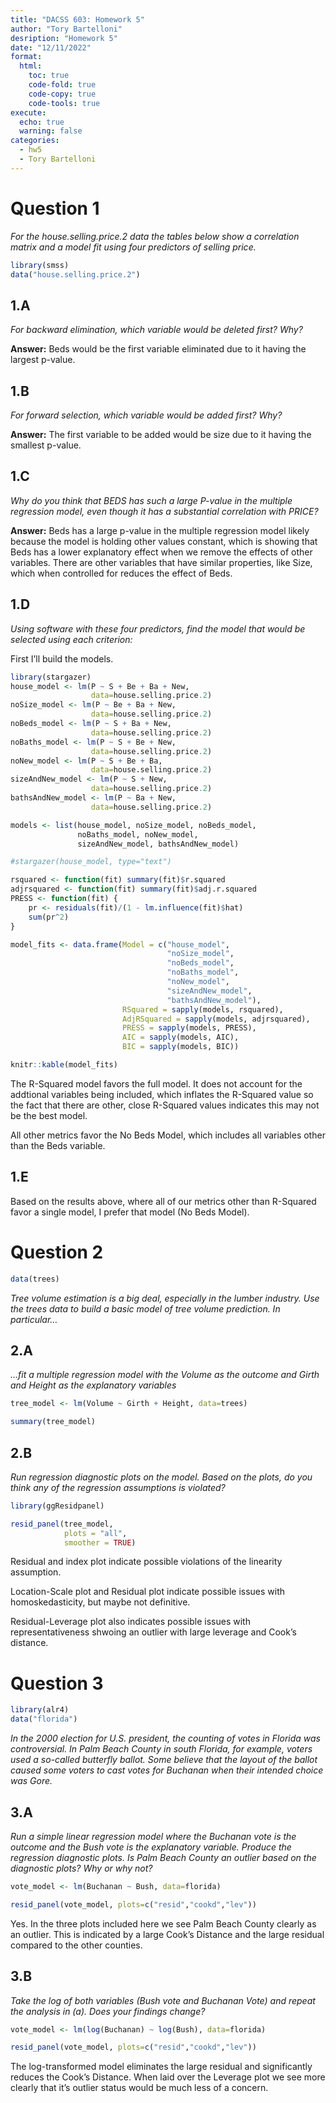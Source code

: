 ```yaml
---
title: "DACSS 603: Homework 5"
author: "Tory Bartelloni"
desription: "Homework 5"
date: "12/11/2022"
format:
  html:
    toc: true
    code-fold: true
    code-copy: true
    code-tools: true
execute: 
  echo: true
  warning: false
categories:
  - hw5
  - Tory Bartelloni
---
```


# Question 1

*For the house.selling.price.2 data the tables below show a correlation matrix and a model fit using four predictors of selling price.*

```r
library(smss)
data("house.selling.price.2")


```

## 1.A

*For backward elimination, which variable would be deleted first? Why?*

**Answer:** Beds would be the first variable eliminated due to it having the largest p-value.

## 1.B

*For forward selection, which variable would be added first? Why?*

**Answer:** The first variable to be added would be size due to it having the smallest p-value.

## 1.C

*Why do you think that BEDS has such a large P-value in the multiple regression model, even though it has a substantial correlation with PRICE?*

**Answer:** Beds has a large p-value in the multiple regression model likely because the model is holding other values constant, which is showing that Beds has a lower explanatory effect when we remove the effects of other variables. There are other variables that have similar properties, like Size, which when controlled for reduces the effect of Beds.

## 1.D

*Using software with these four predictors, find the model that would be selected using each criterion:*

First I'll build the models.

```r
library(stargazer)
house_model <- lm(P ~ S + Be + Ba + New,
                  data=house.selling.price.2)
noSize_model <- lm(P ~ Be + Ba + New,
                  data=house.selling.price.2)
noBeds_model <- lm(P ~ S + Ba + New,
                  data=house.selling.price.2)
noBaths_model <- lm(P ~ S + Be + New,
                  data=house.selling.price.2)
noNew_model <- lm(P ~ S + Be + Ba,
                  data=house.selling.price.2)
sizeAndNew_model <- lm(P ~ S + New,
                  data=house.selling.price.2)
bathsAndNew_model <- lm(P ~ Ba + New,
                  data=house.selling.price.2)

models <- list(house_model, noSize_model, noBeds_model,
               noBaths_model, noNew_model,
               sizeAndNew_model, bathsAndNew_model)

#stargazer(house_model, type="text")

rsquared <- function(fit) summary(fit)$r.squared
adjrsquared <- function(fit) summary(fit)$adj.r.squared
PRESS <- function(fit) {
    pr <- residuals(fit)/(1 - lm.influence(fit)$hat)
    sum(pr^2)
}

model_fits <- data.frame(Model = c("house_model",
                                   "noSize_model",
                                   "noBeds_model",
                                   "noBaths_model",
                                   "noNew_model",
                                   "sizeAndNew_model",
                                   "bathsAndNew_model"),
                         RSquared = sapply(models, rsquared),
                         AdjRSquared = sapply(models, adjrsquared),
                         PRESS = sapply(models, PRESS),
                         AIC = sapply(models, AIC),
                         BIC = sapply(models, BIC))

knitr::kable(model_fits) 
```

The R-Squared model favors the full model. It does not account for the addtional variables being included, which inflates the R-Squared value so the fact that there are other, close R-Squared values indicates this may not be the best model.

All other metrics favor the No Beds Model, which includes all variables other than the Beds variable.

## 1.E

Based on the results above, where all of our metrics other than R-Squared favor a single model, I prefer that model (No Beds Model).

# Question 2
```r
data(trees)


```

*Tree volume estimation is a big deal, especially in the lumber industry. Use the trees data to build a basic model of tree volume prediction. In particular...*

## 2.A

*...fit a multiple regression model with  the Volume as the outcome and Girth  and Height as the explanatory variables*

```r

tree_model <- lm(Volume ~ Girth + Height, data=trees)

summary(tree_model)

```

## 2.B

*Run regression diagnostic plots on the model. Based on the plots, do you think any of the regression assumptions is violated?*

```r

library(ggResidpanel)

resid_panel(tree_model,
            plots = "all",
            smoother = TRUE)

```

Residual and index plot indicate possible violations of the linearity assumption.

Location-Scale plot and Residual plot indicate possible issues with homoskedasticity, but maybe not definitive.

Residual-Leverage plot also indicates possible issues with representativeness shwoing an outlier with large leverage and Cook's distance.

# Question 3
```r
library(alr4)
data("florida")

```

*In the 2000 election for U.S. president, the counting of votes in Florida was controversial. In Palm Beach County in south Florida, for example, voters used a so-called butterfly ballot. Some believe that the layout of the ballot caused some voters to cast votes for Buchanan when their intended choice was Gore.*

## 3.A

*Run a simple linear regression model where the Buchanan vote is the outcome and the Bush vote is the explanatory variable. Produce the regression diagnostic plots. Is Palm Beach County an outlier based on the diagnostic plots? Why or why not?*

```r

vote_model <- lm(Buchanan ~ Bush, data=florida)

resid_panel(vote_model, plots=c("resid","cookd","lev"))

```

Yes. In the three plots included here we see Palm Beach County clearly as an outlier. This is indicated by a large Cook's Distance and the large residual compared to the other counties.

## 3.B

*Take the log of both variables (Bush vote and Buchanan Vote) and repeat the analysis in (a). Does your findings change?*

```r

vote_model <- lm(log(Buchanan) ~ log(Bush), data=florida)

resid_panel(vote_model, plots=c("resid","cookd","lev"))

```

The log-transformed model eliminates the large residual and significantly reduces the Cook's Distance. When laid over the Leverage plot we see more clearly that it's outlier status would be much less of a concern.
